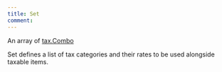 ```yaml
---
title: Set
comment: 
---
```


An array of [tax.Combo](/draft-0/tax/combo)

Set defines a list of tax categories and their rates to be used alongside taxable items.
